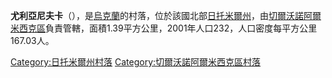 {{coord|50|22|39|N|28|20|11|E|scale:30000|display=title}}

'''尤利亞尼夫卡'''（{{lang-uk|Юлянівка}}），是[[烏克蘭|烏克蘭]]的村落，位於該國北部[[日托米爾州|日托米爾州]]，由[[切爾沃諾阿爾米西克區|切爾沃諾阿爾米西克區]]負責管轄，面積1.39平方公里，2001年人口232，人口密度每平方公里167.03人。

{{DEFAULTSORT:Юлянівка}}
[[Category:日托米爾州村落|Category:日托米爾州村落]]
[[Category:切爾沃諾阿爾米西克區村落|Category:切爾沃諾阿爾米西克區村落]]


{{Zhytomyr-geo-stub}}